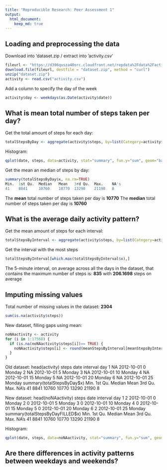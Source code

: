 ```yaml
---
title: "Reproducible Research: Peer Assessment 1"
output: 
  html_document:
    keep_md: true
---
```



## Loading and preprocessing the data

Download into 'dataset.zip / extract into 'activity.csv'
```r
fileurl <- "https://d396qusza40orc.cloudfront.net/repdata%2Fdata%2Factivity.zip"
download.file(fileurl, destfile = "dataset.zip", method = "curl")
unzip("dataset.zip")
activity <- read.csv("activity.csv")
```

Add a column to specify the day of the week
```r
activity$day <- weekdays(as.Date(activity$date))
```


## What is mean total number of steps taken per day?
Get the total amount of steps for each day:
```r
totalStepsByDay <- aggregate(activity$steps, by=list(Category=activity$date), FUN=sum)
```
Histogram:
```r
qplot(date, steps, data=activity, stat="summary", fun.y="sum", geom="bar")
```

Get the mean an median of steps by day:
```r
summary(totalStepsByDay$x, na.rm=TRUE)
Min.  1st Qu.  Median   Mean   3rd Qu.  Max.    NA's 
41    8841     10760    10770  13290    21190   8 
```
The **mean** total number of steps taken per day is **10770**
The **median** total number of steps taken per day is **10760**


## What is the average daily activity pattern?
Get the mean amount of steps for each interval:
```r
totalStepsByInterval <- aggregate(activity$steps, by=list(Category=activity$interval), FUN=mean, na.rm=TRUE)
```
Get the interval with the most steps
```r
totalStepsByInterval[which.max(totalStepsByInterval$x),]
```
The 5-minute interval, on average across all the days in the dataset, that contains the maximum number of steps is:
**835** with **206.1698** steps on average


## Imputing missing values
Total number of missing values in the dataset: **2304**
```r
sum(is.na(activity$steps))
```
New dataset, filling gaps using mean:
```r
noNAactivity <- activity
for (i in 1:17568) {
  if (is.na(noNAactivity$steps[i])== TRUE) {
    noNAactivity$steps[i] <- round(meanStepsByInterval[meanStepsByInterval[,1] == noNAactivity$interval[i],2])
  }
}
```
Old dataset: 
head(activity)
  steps       date interval    day
1    NA 2012-10-01        0 Monday
2    NA 2012-10-01        5 Monday
3    NA 2012-10-01       10 Monday
4    NA 2012-10-01       15 Monday
5    NA 2012-10-01       20 Monday
6    NA 2012-10-01       25 Monday
summary(totalStepsByDay$x)
Min.  1st Qu.  Median   Mean   3rd Qu.  Max.    NA's 
41    8841     10760    10770  13290    21190   8 

New dataset:
head(noNAactivity)
  steps       date interval    day
1     2 2012-10-01        0 Monday
2     0 2012-10-01        5 Monday
3     0 2012-10-01       10 Monday
4     0 2012-10-01       15 Monday
5     0 2012-10-01       20 Monday
6     2 2012-10-01       25 Monday
summary(totalStepsByDayFILLED$x)
Min.  1st Qu.  Median   Mean   3rd Qu.   Max.    NA's 
41    8841     10760    10770  13290     21190   8 

Histogram:
```r
qplot(date, steps, data=noNAactivity, stat="summary", fun.y="sum", geom="bar")
```

## Are there differences in activity patterns between weekdays and weekends?
